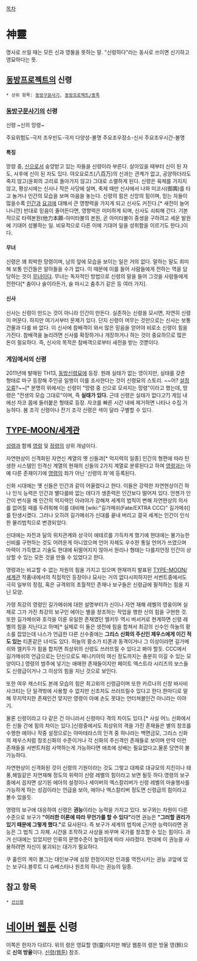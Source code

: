[[목차]]

= 神靈 = 
명사로 쓰일 때는 모든 신과 영물을 뜻하는 말. "신령하다"라는 동사로 쓰이면 신기하고 영묘하다는 뜻.
== [[동방프로젝트]]의 신령 ==
 * 상위 항목: [[동방구문사기]], [[동방프로젝트/종족]]

=== [[동방구문사기]]의 신령 ===
신령 ~신의 망령~

주요위험도-극저
조우빈도-극저
다양성-불명
주요조우장소-신사
주요조우시간-불명

==== 특징 ====
망령 중, [[신]]으로서 숭앙받고 있는 자들을 신령이라 부른다. 살아있을 때부터 신이 된 자도, 사후에 신이 된 자도 있다. 야오요로즈(八百万)의 신과는 관계가 없고, 공양하더라도 죽지 않고(윤회의 고리로 돌아가지 않고) 그대로 소멸하게 된다.
신령은 육체를 가지지 않고, 평상시에는 신사나 작은 사당에 살며, 축제 때만 신사에서 나와 미코시(御輿)를 타고 놀거나 인간의 모습을 보며 마음을 놓는다. 
신령의 힘은 신앙의 힘이며, 믿는 자들이 많을수록 [[인간]]과 [[요괴]]에 대해서 큰 영향력을 가지게 되고 신사도 커진다.[* 새전이 늘어나니깐] 
반대로 믿음이 줄어든다면, 영향력은 미미하게 되며, 신사도 쇠퇴해 간다. 기본적으로 타력본원(他力本願-아미타불의 본원, 곧 아미타불이 중생을 구하려고 세운 발원에 기대어 성불하는 일. 비유적으로 다른 이에 기대어 일을 성취함을 이르기도 한다.)이다.

==== 무녀 ====
신령은 꽤 희박한 망령이며, 남의 앞에 모습을 보이는 일은 거의 없다. 말하는 말도 희미해 보통 인간들은 알아들을 수가 없다. 이 때문에 이를 들어 사람들에게 전하는 역을 담당하는 것이 [[무녀]]이다.
무녀는 독자적인 방법으로 신령의 말을 들어 그것을 사람들에게 전한다[* 춤이나 술이라든가, 술 마시고 춤추기 같은 등 여러 가지].

==== 신사 ====
신사는 신령이 만드는 것이 아니라 인간이 만든다. 실존하는 신령을 모시면, 자연히 신령이 머문다.
하지만 여기서부터 문제가 있다. 단지 신령이 머무는 것만으로는 신사는 보통 건물과 다를 바 없다. 이 신사에 참배객이 와서 많은 믿음을 얻어야 비로소 신령이 힘을 가진다.
참배객을 늘리려면 신사를 확장하거나 개장하거나 하는 것이 중요하므로 많은 돈이 필요하다. 즉, 신사의 목적은 참배객으로부터 새전을 받는 것뿐이다.

=== 게임에서의 신령 ===
2011년에 발매된 TH13, [[동방신령묘]]에 등장. 
원래 실태가 없는 영이지만, 실태를 갖춘 형태로 마구 등장해 주인공 일행이 이를 조사한다는 것이 신령묘의 스토리. ~~어? [[설정오류]]?~~[* 분명히 위에서는 신령이 "망령 중 신으로 모셔지는 망령"이라고 했는데, 망령은 "전생의 모습 그대로"이며, 즉 '''실태가 있다.''' 근데 신령은 실태가 없다고?]
게임 내에선 자코 몹에 들러붙은 형태로 등장. 자코를 빠른 시간 내에 제거하면 나타나 수집 가능하다. 봄 조각 신령이나 잔기 조각 신령은 색이 달라 구별할 수 있다. 


== [[TYPE-MOON/세계관]] ==
[[성령]]과 함께 [[영령]] 및 [[정령]]의 상위 개념이다.

자연현상이 신격화된 자연신 계열의 옛 신들과[* 억지력의 일종] 인간의 형편에 따라 탄생한 시스템인 인격신 계열의 현재의 신들의 2가지 계열로 분류된다고 하며 [[영령]]과는 아예 다른 존재이기에 [[영령]]의 좌가 아닌 '신령의 좌'에 등록된다.

신화 시대에는 옛 신들은 인간과 같이 어울렸다고 한다. 이들은 강력한 자연현상이긴 하나 인식 능력은 인간과 별다를바 없는 데다가 생존력은 인간보다 떨어져 있다. 언젠가 인간이 번식을 해 인간의 억지력인 아랴야가 강해져 세계의 법칙이 변해 자연현상의 의사를 없어질 때를 두려워해 이를 대비해 [wiki:"길가메쉬(Fate/EXTRA CCC)" 길가메쉬]를 탄생시켰다. 그러나 오히려 길가메쉬가 신대를 끝내 버리고 결국 세계는 인간이 인식한 물리법칙으로 변경되었다.

신대에는 자전과 달의 위치관계와 상극이 에테르를 가득차게 했기에 현대에는 불가능한 신비를 구현하는 것도 어려운게 아니었으며 언어 자체도 우수한 통일 언어가 쓰였으며 마력이 가득했고 기술도 현대에 뒤떨어지지 않아서 원리나 형태는 다를지언정 인간이 상상할 수 있는 모든 것을 만들 수 있었다고 한다.

영령과는 비교할 수 없는 차원의 힘을 가지고 있으며 현재까지 발표된 [[TYPE-MOON/세계관]] 작품내에서의 직접적인 등장이나 묘사는 거의 없다시피하지만 서번트중에서도 극히 일부의 정점, 혹은 규격외의 초월적인 존재나 보구들은 신령급에 필적하는 힘을 지닌 모양.

가령 최강의 영령인 길가메쉬에 대한 설명부터가 신이나 자연 재해 레벨의 영웅이며 실제로 그가 가진 최강의 보구인 에아는 별을 창조하는 작업을 행한 신의 힘을 구현한 것. 또한 길가메쉬와 호각을 이룬 유일한 존재였던 엘키두 역시 버서커로 현계하면 신령 레벨의 힘을 지닌다고 하며[* 실제로 이 둘은 생전에 힘을 합쳐서 최강의 신수인 하늘의 황소를 잡았는데 나스가 언급한 다른 신수중에는 '''그리스 신화의 주신인 제우스에게 이긴 적도 있는''' 티폰같은 녀석도 있다. 하늘의 황소가 티폰과 동격이거나 그 이상이라면 길가메쉬와 엘키두가 힘을 합치면 최상위의 신령도 쓰러뜨릴 수 있다고 봐야 할듯. CCC에서 길가메쉬의 언급으로는 단신으로도 페니키아의 여신 정도까지는 충분히 이길 수 있는 모양이다.] 영령의 범주에 넣기는 애매한 존재들이지만 페이트 엑스트라 시리즈의 보스들도 신령급이거나 그 이상의 힘을 지닌 것으로 보인다.

또한 여우 캐스터도 본래 모습의 힘은 최고위의 신령급이며 또한 카르나의 신창 바사비 샤크티는 단 일격밖에 사용할 수 없지만 신조차도 쓰러뜨릴수 있다고 한다.한마디로 말해 무지막지한 존재인건 맞지만 영령이 아예 손도 못대는 언터쳐블인건 아니라는 이야기.

물론 신령이라고 다 같은 건 아니라서 신령마다 격의 차이도 있다.[* 사실 어느 신화에서든 신들 간에 힘의 차이는 있다.]신령중에서도 최상위의 격을 가진 존재들은 별의 창조를 수행한 에아나 작중 설정으로는 아마테라스의 인격 중 하나라는 백면금모, 그리스 신화의 제우스처럼 창조신화의 수준이거나 각 신화의 주신격인 존재들로 보이며 만약 이런 존재들을 서번트처럼 사역하는게 가능하다면 애초에 성배는 필요없다고.물론 당연히 불가능하다.

자연현상이 신격화된 것이 신령의 기원이라는 것도 그렇고 대체로 대규모의 지진이나 태풍,해일같은 자연재해 정도의 위력이 신령 레벨의 힘이라고 보면 될듯 하다.영령의 보구중에서 꼽자면 상기된 에아의 설정이나 세이버의 엑스칼리버가 신령 레벨의 마술행사를 가능하게 하는 성검이라는 언급을 보아, 에아나 엑스칼리버 정도면 신령급의 힘이라고 볼수 있을듯.

영령의 보구에 대응하여 신령은 '''권능'''이라는 능력을 가지고 있다. 보구와는 차원이 다른 수준으로 보구가 '''"이러한 이론에 따라 무언가를 할 수 있다"'''라면 권능은 '''"그러할 권리가 있기 때문에 그렇게 했다."'''로 묘사된다. 즉 보구가 세계의 법칙에 근거한 능력이라면 권능은 그 법칙 그 자체. 시간을 조작하고 사상을 바꾸며 국가를 창조할 수 있는 힘이다. 과거 신대에는 있었지만 인류의 문명수준이 높아짐에 따라 사라졌다. 현대에 이 권능을 사용하려면 자신이 붕괴되는 대가가 필요하다.

쿠 훌린의 게이 볼그는 대인보구에 심장 한정이지만 인과를 역전시키는 권능 코앞에 있는 보구다.블루트 디 슈베스타나 원초의 하나는 권능의 일종.

== 참고 항목 ==
 * [[산신령]]

= [[네이버 웹툰]] 신령 =
이쪽은 한자가 다르다. 위의 령은 영묘할 영(靈)이지만 해당 웹툰의 령은 방울 영(鈴)으로 '''신의 방울'''이다. [[신령(웹툰)]] 참조.
